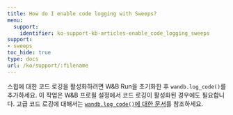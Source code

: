 ---
title: How do I enable code logging with Sweeps?
menu:
  support:
    identifier: ko-support-kb-articles-enable_code_logging_sweeps
support:
- sweeps
toc_hide: true
type: docs
url: /ko/support/:filename
---

스윕에 대한 코드 로깅을 활성화하려면 W&B Run을 초기화한 후 `wandb.log_code()`를 추가하세요. 이 작업은 W&B 프로필 설정에서 코드 로깅이 활성화된 경우에도 필요합니다. 고급 코드 로깅에 대해서는 [`wandb.log_code()`에 대한 문서](/ko/ref/python/run.md#log_code)를 참조하세요.

